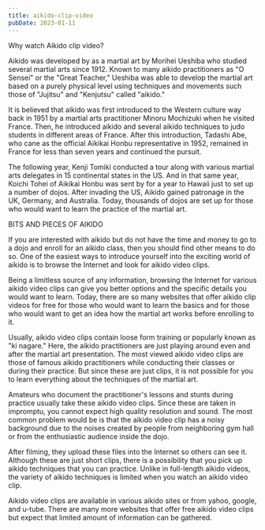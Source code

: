 ```yaml
---
title: aikido-clip-video
pubDate: 2023-01-11
---
```


Why watch Aikido clip video?

Aikido was developed by as a martial art by Morihei Ueshiba who studied several martial arts since 1912. Known to many aikido practitioners as "O Sensei" or the "Great Teacher," Ueshiba was able to develop the martial art based on a purely physical level using techniques and movements such those of "Jujitsu" and "Kenjutsu" called "aikido."

It is believed that aikido was first introduced to the Western culture way back in 1951 by a martial arts practitioner Minoru Mochizuki when he visited France. Then, he introduced aikido and several aikido techniques to judo students in different areas of France. After this introduction, Tadashi Abe, who cane as the official Aikikai Honbu representative in 1952, remained in France for less than seven years and continued the pursuit. 

The following year, Kenji Tomiki conducted a tour along with various martial arts delegates in 15 continental states in the US. And in that same year, Koichi Tohei of Aikikai Honbu was sent by for a year to Hawaii just to set up a number of dojos. After invading the US, Aikido gained patronage in the UK, Germany, and Australia. Today, thousands of dojos are set up for those who would want to learn the practice of the martial art. 

BITS AND PIECES OF AIKIDO

If you are interested with aikido but do not have the time and money to go to a dojo and enroll for an aikido class, then you should find other means to do so. One of the easiest ways to introduce yourself into the exciting world of aikido is to browse the Internet and look for aikido video clips. 

Being a limitless source of any information, browsing the Internet for various aikido video clips can give you better options and the specific details you would want to learn. Today, there are so many websites that offer aikido clip videos for free for those who would want to learn the basics and for those who would want to get an idea how the martial art works before enrolling to it. 

Usually, aikido video clips contain loose form training or popularly known as "ki nagare." Here, the aikido practitioners are just playing around even and after the martial art presentation. The most viewed aikido video clips are those of famous aikido practitioners while conducting their classes or during their practice. But since these are just clips, it is not possible for you to learn everything about the techniques of the martial art. 

Amateurs who document the practitioner's lessons and stunts during practice usually take these aikido video clips. Since these are taken in impromptu, you cannot expect high quality resolution and sound. The most common problem would be is that the aikido video clip has a noisy background due to the noises created by people from neighboring gym hall or from the enthusiastic audience inside the dojo.

After filming, they upload these files into the Internet so others can see it. Although these are just short clips, there is a possibility that you pick up aikido techniques that you can practice. Unlike in full-length aikido videos, the variety of aikido techniques is limited when you watch an aikido video clip. 

Aikido video clips are available in various aikido sites or from yahoo, google, and u-tube. There are many more websites that offer free aikido video clips but expect that limited amount of information can be gathered.
